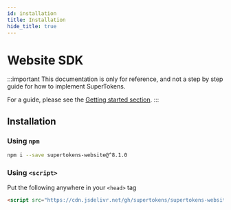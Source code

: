 ```yaml
---
id: installation
title: Installation
hide_title: true
---
```


# Website SDK

:::important
This documentation is only for reference, and not a step by step guide for how to implement SuperTokens.

For a guide, please see the [Getting started section](/docs/community/recipes).
:::

## Installation

### Using ```npm```

```bash
npm i --save supertokens-website@^8.1.0
```


### Using ```<script>```
Put the following anywhere in your ```<head>``` tag

```html
<script src="https://cdn.jsdelivr.net/gh/supertokens/supertokens-website@8.1/bundle/bundle.js"></script>
```
